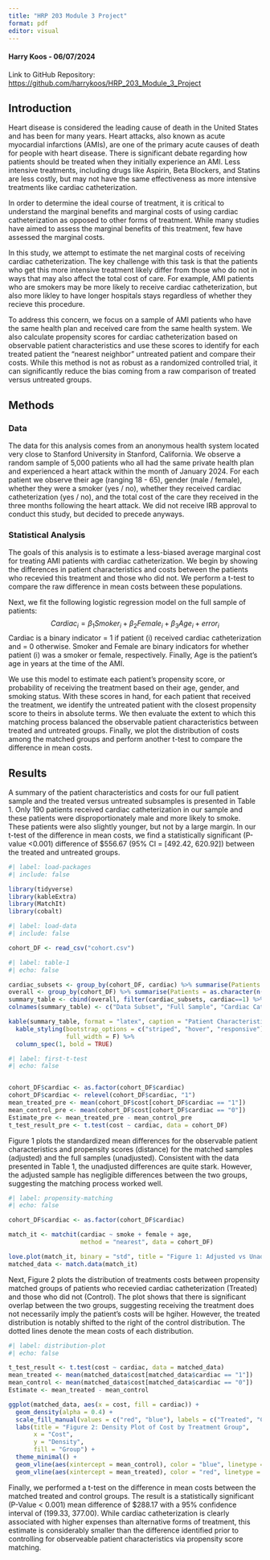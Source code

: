 ```yaml
---
title: "HRP 203 Module 3 Project"
format: pdf
editor: visual
---
```

#### Harry Koos - 06/07/2024
Link to GitHub Repository: <https://github.com/harrykoos/HRP_203_Module_3_Project>

## Introduction

Heart disease is considered the leading cause of death in the United States and has been for many years. Heart attacks, also known as acute myocardial infarctions (AMIs), are one of the primary acute causes of death for people with heart disease. There is significant debate regarding how patients should be treated when they initially experience an AMI. Less intensive treatments, including drugs like Aspirin, Beta Blockers, and Statins are less costly, but may not have the same effectiveness as more intensive treatments like cardiac catheterization. 

In order to determine the ideal course of treatment, it is critical to understand the marginal benefits and marginal costs of using cardiac catheterization as opposed to other forms of treatment. While many studies have aimed to assess the marginal benefits of this treatment, few have assessed the marginal costs. 

In this study, we attempt to estimate the net marginal costs of receiving cardiac catheterization. The key challenge with this task is that the patients who get this more intensive treatment likely differ from those who do not in ways that may also affect the total cost of care. For example, AMI patients who are smokers may be more likely to receive cardiac catheterization, but also more likley to have longer hospitals stays regardless of whether they recieve this procedure. 

To address this concern, we focus on a sample of AMI patients who have the same health plan and received care from the same health system. We also calculate propensity scores for cardiac catheterization based on observable patient characteristics and use these scores to identify for each treated patient the "nearest neighbor" untreated patient and compare their costs. While this method is not as robust as a randomized controlled trial, it can significantly reduce the bias coming from a raw comparison of treated versus untreated groups.

## Methods
### Data
The data for this analysis comes from an anonymous health system located very close to Stanford University in Stanford, California. We observe a random sample of 5,000 patients who all had the same private health plan and experienced a heart attack within the month of January 2024. For each patient we observe their age (ranging 18 - 65), gender (male / female), whether they were a smoker (yes / no), whether they received cardiac catheterization (yes / no), and the total cost of the care they received in the three months following the heart attack. We did not receive IRB approval to conduct this study, but decided to precede anyways.

### Statistical Analysis
The goals of this analysis is to estimate a less-biased average marginal cost for treating AMI patients with cardiac catheterization. We begin by showing the differences in patient characteristics and costs between the patients who recevied this treatment and those who did not. We perform a t-test to compare the raw difference in mean costs between these populations.

Next, we fit the following logistic regression model on the full sample of patients:
$$ Cardiac_i = \beta_{1}Smoker_i + \beta_{2}Female_i + \beta_{3}Age_i + error_i $$
Cardiac is a binary indicator = 1 if patient (i) received cardiac catheterization and = 0 otherwise. Smoker and Female are binary indicators for whether patient (i) was a smoker or female, respectively. Finally, Age is the patient's age in years at the time of the AMI.

We use this model to estimate each patient's propensity score, or probability of receiving the treatment based on their age, gender, and smoking status. With these scores in hand, for each patient that received the treatment, we identify the untreated patient with the closest propensity score to theirs in absolute terms. We then evaluate the extent to which this matching process balanced the observable patient characteristics between treated and untreated groups. Finally, we plot the distribution of costs among the matched groups and perform another t-test to compare the difference in mean costs. 

## Results

A summary of the patient characteristics and costs for our full patient sample and the treated versus untreated subsamples is presented in Table 1. Only 190 patients received cardiac catheterization in our sample and these patients were disproportionately male and more likely to smoke. These patients were also slightly younger, but not by a large margin. In our t-test of the difference in mean costs, we find a statistically significant (P-value <0.001) difference of $556.67 (95% CI = [492.42, 620.92]) between the treated and untreated groups. 

```r
#| label: load-packages
#| include: false

library(tidyverse)
library(kableExtra)
library(MatchIt)
library(cobalt)
```

```r
#| label: load-data
#| include: false

cohort_DF <- read_csv("cohort.csv")
```

```r
#| label: table-1
#| echo: false

cardiac_subsets <- group_by(cohort_DF, cardiac) %>% summarise(Patients = as.character(n()),`% Smokers`=as.character(round(mean(smoke),2)*100), `% Female`=as.character(round(mean(female),2)*100), Mean_Age = mean(age), SD_Age = sd(age), Mean_Cost=mean(cost), SD_Cost=sd(cost)) %>% mutate(`Mean Age (SD)` = paste0(round(Mean_Age,2)," (", round(SD_Age,2),")"), `Mean Cost (SD)` = paste0(round(Mean_Cost,2)," (", round(SD_Cost,2),")")) %>% select(-Mean_Age, -SD_Age, -Mean_Cost, -SD_Cost) %>% pivot_longer(cols = c("Patients","% Smokers","% Female", "Mean Age (SD)", "Mean Cost (SD)"), names_to = "Metric", values_to = "Value")
overall <- group_by(cohort_DF) %>% summarise(Patients = as.character(n()),`% Smokers`=as.character(round(mean(smoke),2)*100), `% Female`=as.character(round(mean(female),2)*100), Mean_Age = mean(age), SD_Age = sd(age), Mean_Cost=mean(cost), SD_Cost=sd(cost)) %>% mutate(`Mean Age (SD)` = paste0(round(Mean_Age,2)," (", round(SD_Age,2),")"), `Mean Cost (SD)` = paste0(round(Mean_Cost,2)," (", round(SD_Cost,2),")")) %>% select(-Mean_Age, -SD_Age, -Mean_Cost, -SD_Cost) %>% pivot_longer(cols = c("Patients","% Smokers","% Female", "Mean Age (SD)", "Mean Cost (SD)"), names_to = "Metric", values_to = "Value")
summary_table <- cbind(overall, filter(cardiac_subsets, cardiac==1) %>% select(Value), filter(cardiac_subsets,cardiac==0) %>% select(Value))
colnames(summary_table) <- c("Data Subset", "Full Sample", "Cardiac Catheterization", "No Catheterization")

kable(summary_table, format = "latex", caption = "Patient Characteristics") %>%
  kable_styling(bootstrap_options = c("striped", "hover", "responsive"),
                full_width = F) %>%
  column_spec(1, bold = TRUE)
```

```r
#| label: first-t-test
#| echo: false


cohort_DF$cardiac <- as.factor(cohort_DF$cardiac)
cohort_DF$cardiac <- relevel(cohort_DF$cardiac, "1")
mean_treated_pre <- mean(cohort_DF$cost[cohort_DF$cardiac == "1"])
mean_control_pre <- mean(cohort_DF$cost[cohort_DF$cardiac == "0"])
Estimate_pre <- mean_treated_pre - mean_control_pre
t_test_result_pre <- t.test(cost ~ cardiac, data = cohort_DF)
```

Figure 1 plots the standardized mean differences for the observable patient characteristics and propensity scores (distance) for the matched samples (adjusted) and the full samples (unadjusted). Consistent with the data presented in Table 1, the unadjusted differences are quite stark. However, the adjusted sample has negligible differences between the two groups, suggesting the matching process worked well.
\vspace{0.5cm}

```r
#| label: propensity-matching
#| echo: false

cohort_DF$cardiac <- as.factor(cohort_DF$cardiac)

match_it <- matchit(cardiac ~ smoke + female + age,
                    method = "nearest", data = cohort_DF)

love.plot(match_it, binary = "std", title = "Figure 1: Adjusted vs Unadjusted Covariate Balance")
matched_data <- match.data(match_it)
```

\vspace{0.5cm}
Next, Figure 2 plots the distribution of treatments costs between propensity matched groups of patients who recevied cardiac catheterization (Treated) and those who did not (Control). The plot shows that there is significant overlap between the two groups, suggesting receiving the treatment does not necessarily imply the patient's costs will be hgiher. However, the treated distribution is notably shifted to the right of the control distribution. The dotted lines denote the mean costs of each distribution.

```r
#| label: distribution-plot
#| echo: false

t_test_result <- t.test(cost ~ cardiac, data = matched_data)
mean_treated <- mean(matched_data$cost[matched_data$cardiac == "1"])
mean_control <- mean(matched_data$cost[matched_data$cardiac == "0"])
Estimate <- mean_treated - mean_control

ggplot(matched_data, aes(x = cost, fill = cardiac)) +
  geom_density(alpha = 0.4) +
  scale_fill_manual(values = c("red", "blue"), labels = c("Treated", "Control")) +
  labs(title = "Figure 2: Density Plot of Cost by Treatment Group",
       x = "Cost",
       y = "Density",
       fill = "Group") +
  theme_minimal() +
  geom_vline(aes(xintercept = mean_control), color = "blue", linetype = "dashed", linewidth = 1) +
  geom_vline(aes(xintercept = mean_treated), color = "red", linetype = "dashed", linewidth = 1) 
```
\vspace{0.5cm}

Finally, we performed a t-test on the difference in mean costs between the matched treated and control groups. The result is a statistically significant (P-Value < 0.001) mean difference of $288.17 with a 95% confidence interval of (199.33, 377.00). While cardiac catheterization is clearly associated with higher expenses than alternative forms of treatment, this estimate is considerably smaller than the difference identified prior to controlling for observeable patient characteristics via propensity score matching.
